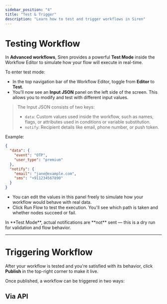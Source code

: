 ```yaml
---
sidebar_position: "4"
title: "Test & Trigger"
description: "Learn how to test and trigger workflows in Siren"
---
```


# Testing Workflow

In **Advanced workflows**, Siren provides a powerful **Test Mode** inside the Workflow Editor to simulate how your flow will execute in real-time.

To enter test mode:

- In the top navigation bar of the Workflow Editor, toggle from **Editor** to **Test**.
- You’ll now see an **Input JSON** panel on the left side of the screen. This allows you to modify and test with different input values.

> The Input JSON consists of two keys:
>
> - `data`: Custom values used inside the workflow, such as names, flags, or attributes used in conditions or variable substitution.
> - `notify`: Recipient details like email, phone number, or push token.

Example:

```json
{
  "data": {
    "event": "OTP",
    "user_type": "premium"
  },
  "notify": {
    "email": "jane@example.com",
    "sms": "+911234567890"
  }
}
```

- You can edit the values in this panel freely to simulate how your workflow would behave with real data.
- Click Run Flow to test the execution. You'll see which path is taken and whether nodes succeed or fail.

<Note>
  In **Test Mode**, actual notifications are **not** sent — this is a dry run for validation and flow behavior.
</Note>

---

# Triggering Workflow

After your workflow is tested and you're satisfied with its behavior, click **Publish** in the top-right corner to make it live.

Once published, a workflow can be triggered in two ways:

## Via API